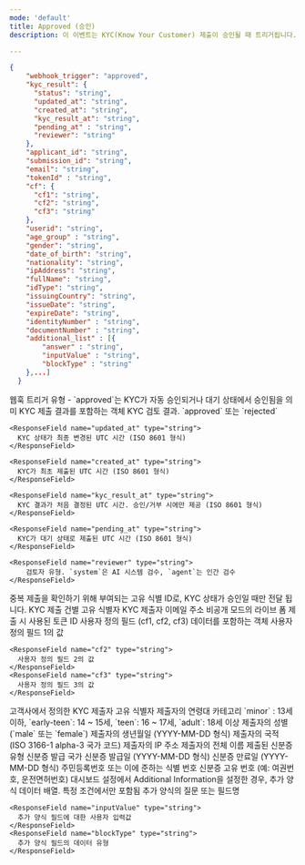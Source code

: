 ```yaml
---
mode: 'default'
title: Approved (승인)
description: 이 이벤트는 KYC(Know Your Customer) 제출이 승인될 때 트리거됩니다. 승인은 자동화된 시스템 검증을 통과하거나 수동 검토 후 이루어질 수 있습니다. 이 이벤트는 KYC 프로세스가 성공적으로 완료되었음을 나타내며, 사용자 계정 활성화나 서비스 접근 권한 부여 등의 후속 조치를 시작할 수 있는 신호가 됩니다.

---
```


```json approved-webhook-sample.json
{
    "webhook_trigger": "approved",
    "kyc_result": {
      "status": "string",
      "updated_at": "string",
      "created_at": "string",
      "kyc_result_at": "string",
      "pending_at" : "string",
      "reviewer": "string"
    },
    "applicant_id": "string",
    "submission_id": "string",
    "email": "string",
    "tokenId" : "string",
    "cf": {
      "cf1": "string",
      "cf2": "string",
      "cf3": "string"
    },
    "userid": "string",
    "age_group" : "string",
    "gender": "string",
    "date_of_birth": "string",
    "nationality": "string",
    "ipAddress": "string",
    "fullName": "string",
    "idType": "string",
    "issuingCountry": "string",
    "issueDate": "string",
    "expireDate": "string",
    "identityNumber" : "string",
    "documentNumber" : "string",
    "additional_list" : [{
        "answer" : "string",
        "inputValue" : "string",
        "blockType" : "string"
    },...]
  }

```

<ResponseField name="webhook_trigger" type="string">
  웹훅 트리거 유형 - `approved`는 KYC가 자동 승인되거나 대기 상태에서 승인됨을 의미
</ResponseField>

<ResponseField name="kyc_result" type="object">
KYC 제출 결과를 포함하는 객체
  <Expandable title="properties">
    <ResponseField name="status" type="string">
      KYC 검토 결과. `approved` 또는 `rejected`
    </ResponseField>

    <ResponseField name="updated_at" type="string">
      KYC 상태가 최종 변경된 UTC 시간 (ISO 8601 형식)
    </ResponseField>

    <ResponseField name="created_at" type="string">
      KYC가 최초 제출된 UTC 시간 (ISO 8601 형식)
    </ResponseField>

    <ResponseField name="kyc_result_at" type="string">
      KYC 결과가 처음 결정된 UTC 시간. 승인/거부 시에만 제공 (ISO 8601 형식)
    </ResponseField>

    <ResponseField name="pending_at" type="string">
      KYC가 대기 상태로 제출된 UTC 시간 (ISO 8601 형식)
    </ResponseField>
    
    <ResponseField name="reviewer" type="string">
      	검토자 유형. `system`은 AI 시스템 검수, `agent`는 인간 검수
    </ResponseField>
  </Expandable>
</ResponseField>


<ResponseField name="applicant_id" type="string" >
  중복 제출을 확인하기 위해 부여되는 고유 식별 ID로, KYC 상태가 승인일 때만 전달 됩니다.
</ResponseField>

<ResponseField name="submission_id" type="string" >
  KYC 제출 건별 고유 식별자
</ResponseField>

<ResponseField name="email" type="string" >
  KYC 제출자 이메일 주소
</ResponseField>

<ResponseField name="tokenId" type="string" >
  비공개 모드의 라이브 폼 제출 시 사용된 토큰 ID
</ResponseField>


<ResponseField name="cf" type="object">
	사용자 정의 필드 (cf1, cf2, cf3) 데이터를 포함하는 객체
  <Expandable title="properties">
    <ResponseField name="cf1" type="string">
      사용자 정의 필드 1의 값
    </ResponseField>

    <ResponseField name="cf2" type="string">
      사용자 정의 필드 2의 값
    </ResponseField>
    <ResponseField name="cf3" type="string">
      사용자 정의 필드 3의 값
    </ResponseField>
  </Expandable>
</ResponseField>



<ResponseField name="userid" type="string" >
  고객사에서 정의한 KYC 제출자 고유 식별자
</ResponseField>


<ResponseField name="age_group" type="string" >
  제출자의 연령대 카테고리
  `minor` : 13세 이하, 
  `early-teen`: 14 ~ 15세, 
  `teen`: 16 ~ 17세, 
  `adult`: 18세 이상 

</ResponseField>


<ResponseField name="gender" type="string" >
  	제출자의 성별 (`male` 또는 `female`)
</ResponseField>


<ResponseField name="date_of_birth" type="string" >
  제출자의 생년월일 (YYYY-MM-DD 형식)
</ResponseField>

<ResponseField name="nationality" type="string" >
  제출자의 국적 (ISO 3166-1 alpha-3 국가 코드)
</ResponseField>

<ResponseField name="ipAddress" type="string" >
  제출자의 IP 주소
</ResponseField>


<ResponseField name="fullName" type="string" >
  제출자의 전체 이름
</ResponseField>


<ResponseField name="idType" type="string" >
  제출된 신분증 유형
</ResponseField>


<ResponseField name="issuingCountry" type="string" >
  신분증 발급 국가
</ResponseField>


<ResponseField name="issueDate" type="string" >
  신분증 발급일 (YYYY-MM-DD 형식)
</ResponseField>


<ResponseField name="expireDate" type="string" >
  신분증 만료일 (YYYY-MM-DD 형식)
</ResponseField>

<ResponseField name="identityNumber" type="string" >
  주민등록번호 또는 이에 준하는 식별 번호
</ResponseField>

<ResponseField name="documentNumber" type="string" >
  신분증 고유 번호 (예: 여권번호, 운전면허번호)
</ResponseField>

<ResponseField name="additional_list" type="array">
  대시보드 설정에서 Additional Information을 설정한 경우, 추가 양식 데이터 배열. 특정 조건에서만 포함됨
  <ResponseField name="additional_list_obj" type="object">
  <Expandable title="properties">
    <ResponseField name="answer" type="string">
      추가 양식의 질문 또는 필드명
    </ResponseField>

    <ResponseField name="inputValue" type="string">
      추가 양식 필드에 대한 사용자 입력값
    </ResponseField>
    <ResponseField name="blockType" type="string">
      추가 양식 필드의 데이터 유형
    </ResponseField>
  </Expandable>
  </ResponseField>
</ResponseField>